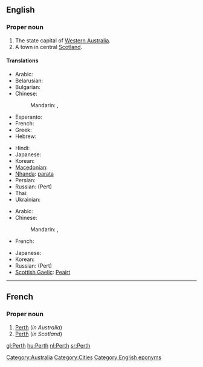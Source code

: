 ==English==

===Proper noun===
{{wikipedia}}
{{en-proper noun}}

# The state capital of [[Western Australia]].
# A town in central [[Scotland]].

====Translations====

{{trans-top|in Western Australia}}
* Arabic: {{t|ar|بيرث|m|tr=birth|sc=Arab}}
* Belarusian: {{t|be|Перт|m|tr=Pert|sc=Cyrl}}
* Bulgarian: {{t|bg|Пърт|m|tr=Pǎrt|sc=Cyrl}}
* Chinese:
*: Mandarin: {{t|zh|珀斯|tr=Pòsī|sc=Hani}},  {{t|zh|柏斯|tr=Bòsī|sc=Hani}}
* Esperanto: {{t-|eo|Perto|xs=Esperanto}}
* French: {{t-|fr|Perth}}
* Greek: {{t-|el|Περθ|n|tr=Perth}}
* Hebrew: {{t|he|פרת'|sc=Hebr}}
{{trans-mid}}
* Hindi: {{t|hi|पर्थ|tr=parth|sc=Deva}}
* Japanese: {{t|ja|パース|tr=Pāsu|sc=Jpan}}
* Korean: {{t|ko|퍼스|tr=Peoseu|sc=Kore}}
* [[Macedonian]]: {{t|mk|Перт|m|tr=Pert|sc=Cyrl}}
* [[Nhanda]]: [[parata]]
* Persian: {{t|fa|پرث|sc=fa-Arab}}
* Russian: {{t|ru|Перт|m}} (Pert)
* Thai: {{t|th|เพิร์ท|tr=pêrt|sc=Thai}}
* Ukrainian: {{t|uk|Перт|m|tr=Pert|sc=Cyrl}}
{{trans-bottom}}

{{trans-top|in Scotland}}
* Arabic: {{t|ar|بيرث|m|tr=birth|sc=Arab}}
* Chinese:
*: Mandarin: {{t|zh|珀斯|tr=Pòsī|sc=Hani}},  {{t|zh|柏斯|tr=Bòsī|sc=Hani}}
* French: {{t-|fr|Perth}}
{{trans-mid}}
* Japanese: {{t|ja|パース|tr=Pāsu|sc=Jpan}}
* Korean: {{t|ko|퍼스|tr=Peoseu|sc=Kore}}
* Russian: {{t|ru|Перт|m}} (Pert)
* [[Scottish Gaelic]]: [[Peairt]]
{{trans-bottom}}


[[Category:Australia]]
[[Category:Cities]]
[[Category:English eponyms]]

----

==French==

===Proper noun===
{{infl|fr|proper noun}}

# [[Perth#English|Perth]] (''in Australia'')
# [[Perth#English|Perth]] (''in Scotland'')

[[gl:Perth]]
[[hu:Perth]]
[[nl:Perth]]
[[sr:Perth]]